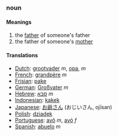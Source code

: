 ===noun===
====Meanings====
#the [[father]] of someone's father
#the father of someone's [[mother]]
====Translations====
*[[Dutch]]: [[grootvader]] ''m'', [[opa]], ''m''
*[[French]]: [[grandpère]] ''m''
*[[Frisian]]: [[pake]]
*[[German]]: [[Großvater]] ''m''
*[[Hebrew]]: [[סבא]] ''m''
*[[Indonesian]]: [[kakek]]
*[[Japanese]]: [[お爺さん]] (おじいさん, ojīsan)
*[[Polish]]: [[dziadek]]
*[[Portuguese]]: [[avô]] ''m'', [[avó]] ''f''
*[[Spanish]]: [[abuelo]] ''m''